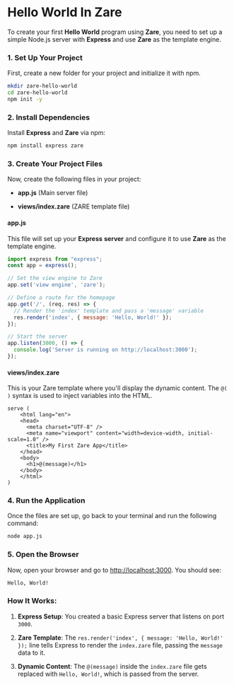 # Hello World In Zare

To create your first **Hello World** program using **Zare**, you need to set up a simple Node.js server with **Express** and use **Zare** as the template engine.

### 1. **Set Up Your Project**

First, create a new folder for your project and initialize it with npm.

```bash
mkdir zare-hello-world
cd zare-hello-world
npm init -y
```

### 2. **Install Dependencies**

Install **Express** and **Zare** via npm:

```bash
npm install express zare
```

### 3. **Create Your Project Files**

Now, create the following files in your project:

* **app.js** (Main server file)

* **views/index.zare** (ZARE template file)

#### **app.js**

This file will set up your **Express** **server** and configure it to use **Zare** as the template engine.

````javascript filename="app.js"
import express from "express";
const app = express();

// Set the view engine to Zare
app.set('view engine', 'zare');

// Define a route for the homepage
app.get('/', (req, res) => {
  // Render the 'index' template and pass a 'message' variable
  res.render('index', { message: 'Hello, World!' });
});

// Start the server
app.listen(3000, () => {
  console.log('Server is running on http://localhost:3000');
});
````

#### **views/index.zare**

This is your Zare template where you'll display the dynamic content. The `@( )` syntax is used to inject variables into the HTML.

````zare filename="views/index.zare"
serve (
    <html lang="en">
    <head>
      <meta charset="UTF-8" />
      <meta name="viewport" content="width=device-width, initial-scale=1.0" />
      <title>My First Zare App</title>
    </head>
    <body>
      <h1>@(message)</h1>
    </body>
    </html>
)
````

### 4. **Run the Application**

Once the files are set up, go back to your terminal and run the following command:

```bash
node app.js
```

### 5. **Open the Browser**

Now, open your browser and go to [http://localhost:3000](http://localhost:3000). You should see:

```xml
Hello, World!
```

### How It Works:

1. **Express Setup**: You created a basic Express server that listens on port `3000`.

2. **Zare Template**: The `res.render('index', { message: 'Hello, World!' });` line tells Express to render the `index.zare` file, passing the `message` data to it.

3. **Dynamic Content**: The `@(message)` inside the `index.zare` file gets replaced with `Hello, World!`, which is passed from the server.
